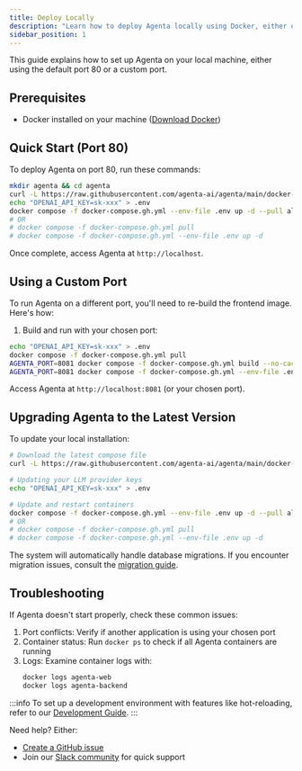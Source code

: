 ```yaml
---
title: Deploy Locally
description: "Learn how to deploy Agenta locally using Docker, either on port 80 or a custom port. Step-by-step guide covering installation, configuration, troubleshooting, and version updates"
sidebar_position: 1
---
```


This guide explains how to set up Agenta on your local machine, either using the default port 80 or a custom port.

## Prerequisites

- Docker installed on your machine ([Download Docker](https://docs.docker.com/get-docker/))

## Quick Start (Port 80)

To deploy Agenta on port 80, run these commands:

```bash
mkdir agenta && cd agenta
curl -L https://raw.githubusercontent.com/agenta-ai/agenta/main/docker-compose.gh.yml -o docker-compose.gh.yml
echo "OPENAI_API_KEY=sk-xxx" > .env
docker compose -f docker-compose.gh.yml --env-file .env up -d --pull always
# OR 
# docker compose -f docker-compose.gh.yml pull
# docker compose -f docker-compose.gh.yml --env-file .env up -d
```

Once complete, access Agenta at `http://localhost`.

## Using a Custom Port

To run Agenta on a different port, you'll need to re-build the frontend image. Here's how:

1. Build and run with your chosen port:
```bash
echo "OPENAI_API_KEY=sk-xxx" > .env
docker compose -f docker-compose.gh.yml pull
AGENTA_PORT=8081 docker compose -f docker-compose.gh.yml build --no-cache agenta-web
AGENTA_PORT=8081 docker compose -f docker-compose.gh.yml --env-file .env up -d
```

Access Agenta at `http://localhost:8081` (or your chosen port).

## Upgrading Agenta to the Latest Version

To update your local installation:

```bash
# Download the latest compose file
curl -L https://raw.githubusercontent.com/agenta-ai/agenta/main/docker-compose.gh.yml -o docker-compose.gh.yml

# Updating your LLM provider keys
echo "OPENAI_API_KEY=sk-xxx" > .env

# Update and restart containers
docker compose -f docker-compose.gh.yml --env-file .env up -d --pull always
# OR 
# docker compose -f docker-compose.gh.yml pull
# docker compose -f docker-compose.gh.yml --env-file .env up -d
```

The system will automatically handle database migrations. If you encounter migration issues, consult the [migration guide](/self-host/migration/applying-schema-migration).

## Troubleshooting

If Agenta doesn't start properly, check these common issues:

1. Port conflicts: Verify if another application is using your chosen port
2. Container status: Run `docker ps` to check if all Agenta containers are running
3. Logs: Examine container logs with:
   ```bash
   docker logs agenta-web
   docker logs agenta-backend
   ```


:::info
To set up a development environment with features like hot-reloading, refer to our [Development Guide](/misc/contributing/development-mode).
::: 

Need help? Either:
- [Create a GitHub issue](https://github.com/Agenta-AI/agenta/issues/new/choose)
- Join our [Slack community](https://join.slack.com/t/agenta-hq/shared_invite/zt-2yewk6o2b-DmhyA4h_lkKwecDtIsj1AQ) for quick support


